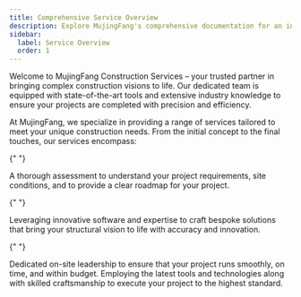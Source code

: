 ```yaml
---
title: Comprehensive Service Overview
description: Explore MujingFang's comprehensive documentation for an in-depth look at our premium tools and construction services.
sidebar:
  label: Service Overview
  order: 1
---
```



Welcome to MujingFang Construction Services – your trusted partner in bringing complex construction visions to life. Our dedicated team is equipped with state-of-the-art tools and extensive industry knowledge to ensure your projects are completed with precision and efficiency.

At MujingFang, we specialize in providing a range of services tailored to meet your unique construction needs. From the initial concept to the final touches, our services encompass:

<CardGrid stagger>

{" "}

<Card title="Pre-construction Consultations" icon="star">
  A thorough assessment to understand your project requirements, site
  conditions, and to provide a clear roadmap for your project.

</Card>

{" "}

<Card title="Design and Engineering" icon="star">
  Leveraging innovative software and expertise to craft bespoke solutions that
  bring your structural vision to life with accuracy and innovation.

</Card>

{" "}

<Card title="Project Management" icon="star">
  Dedicated on-site leadership to ensure that your project runs smoothly, on
  time, and within budget.

</Card>

   <Card title="Construction and Installation" icon="star">
    Employing the latest tools and technologies along with skilled craftsmanship to execute your project to the highest standard.
  
</Card>
</CardGrid>
